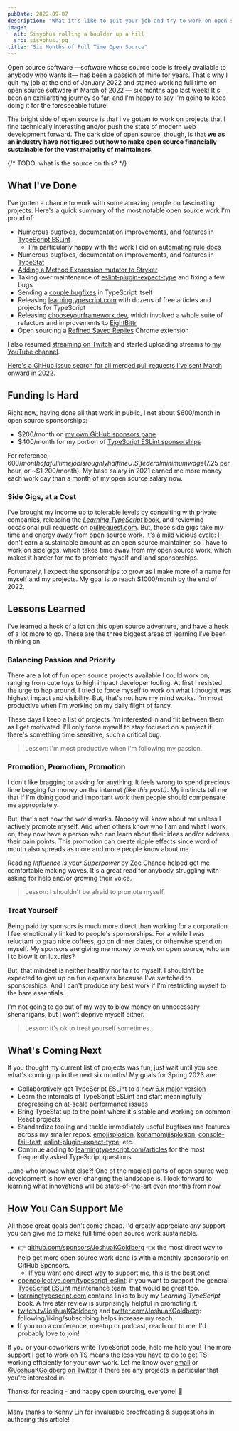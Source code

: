 ```yaml
---
pubDate: 2022-09-07
description: "What it's like to quit your job and try to work on open source tooling full time."
image:
  alt: Sisyphus rolling a boulder up a hill
  src: sisyphus.jpg
title: "Six Months of Full Time Open Source"
---
```



Open source software —software whose source code is freely available to anybody who wants it— has been a passion of mine for years.
That's why I quit my job at the end of January 2022 and started working full time on open source software in March of 2022 — six months ago last week!
It's been an exhilarating journey so far, and I'm happy to say I'm going to keep doing it for the foreseeable future!

The bright side of open source is that I've gotten to work on projects that I find technically interesting and/or push the state of modern web development forward.
The dark side of open source, though, is that **we as an industry have not figured out how to make open source financially sustainable for the vast majority of maintainers**.

{/* TODO: what is the source on this? */}

<LabeledImage
	description="Sisyphus working through a queue of issues on a popular GitHub repository"
	alt="Sisyphus rolling a boulder up a hill"
	src={sisyphus}
/>

## What I've Done

I've gotten a chance to work with some amazing people on fascinating projects.
Here's a quick summary of the most notable open source work I'm proud of:

- Numerous bugfixes, documentation improvements, and features in [TypeScript ESLint](https://typescript-eslint.io)
  - I'm particularly happy with the work I did on [automating rule docs](https://github.com/typescript-eslint/typescript-eslint/pull/5593)
- Numerous bugfixes, documentation improvements, and features in [TypeStat](https://github.com/JoshuaKGoldberg/TypeStat)
- [Adding a Method Expression mutator to Stryker](https://github.com/stryker-mutator/stryker-js/pull/3508)
- Taking over maintenance of [eslint-plugin-expect-type](https://github.com/JoshuaKGoldberg/eslint-plugin-expect-type) and fixing a few bugs
- Sending a [couple bugfixes](https://github.com/microsoft/TypeScript/pulls?q=+is%3Apr+author%3AJoshuaKGoldberg+is%3Amerged+created%3A2022-02-28..2023-01-01) in TypeScript itself
- Releasing [learningtypescript.com](https://learningtypescript.com) with dozens of free articles and projects for TypeScript
- Releasing [chooseyourframework.dev](https://chooseyourframework.dev), which involved a whole suite of refactors and improvements to [EightBittr](https://github.com/FullScreenShenanigans/EightBittr)
- Open sourcing a [Refined Saved Replies](https://github.com/JoshuaKGoldberg/refined-saved-replies) Chrome extension

I also resumed [streaming on Twitch](https://twitch.tv/joshuakgoldberg) and started uploading streams to [my YouTube channel](https://www.youtube.com/channel/UC1ag6LufUK30vkwS9lWHA8Q).

[Here's a GitHub issue search for all merged pull requests I've sent March onward in 2022](https://github.com/pulls?q=is%3Apr+author%3AJoshuaKGoldberg+is%3Amerged+created%3A2022-02-28..2023-01-01+is%3Apublic).

## Funding Is Hard

Right now, having done all that work in public, I net about $600/month in open source sponsorships:

- $200/month on [my own GitHub sponsors page](https://github.com/sponsors/JoshuaKGoldberg)
- $400/month for my portion of [TypeScript ESLint sponsorships](https://opencollective.com/typescript-eslint)

For reference, $600/month of a full time job is roughly half the U.S. federal minimum wage ($7.25 per hour, or ~$1,200/month).
My base salary in 2021 earned me more money each work day than a month of my open source salary now.

### Side Gigs, at a Cost

I've brought my income up to tolerable levels by consulting with private companies, releasing the [_Learning TypeScript_ book](https://learningtypescript.com), and reviewing occasional pull requests on [pullrequest.com](https://pullrequest.com).
But, those side gigs take my time and energy away from open source work.
It's a mild vicious cycle: I don't earn a sustainable amount as an open source maintainer, so I have to work on side gigs, which takes time away from my open source work, which makes it harder for me to promote myself and land sponsorships.

Fortunately, I expect the sponsorships to grow as I make more of a name for myself and my projects.
My goal is to reach $1000/month by the end of 2022.

## Lessons Learned

I've learned a heck of a lot on this open source adventure, and have a heck of a lot more to go.
These are the three biggest areas of learning I've been thinking on.

### Balancing Passion and Priority

There are a lot of fun open source projects available I could work on, ranging from cute toys to high impact developer tooling.
At first I resisted the urge to hop around.
I tried to force myself to work on what I thought was highest impact and visibility.
But, that's not how my mind works.
I'm most productive when I'm working on my daily flight of fancy.

These days I keep a list of projects I'm interested in and flit between them as I get motivated.
I'll only force myself to stay focused on a project if there's something time sensitive, such a critical bug.

> Lesson: I'm most productive when I'm following my passion.

### Promotion, Promotion, Promotion

I don't like bragging or asking for anything.
It feels wrong to spend precious time begging for money on the internet _(like this post!)_.
My instincts tell me that if I'm doing good and important work then people should compensate me appropriately.

But, that's not how the world works.
Nobody will know about me unless I actively promote myself.
And when others know who I am and what I work on, they now have a person who can learn about their ideas and/or address their pain points.
This promotion can create ripple effects since word of mouth also spreads as more and more people know about me.

Reading [_Influence is your Superpower_](https://www.google.com/books/edition/_/BGwsEAAAQBAJ) by Zoe Chance helped get me comfortable making waves.
It's a great read for anybody struggling with asking for help and/or growing their voice.

> Lesson: I shouldn't be afraid to promote myself.

### Treat Yourself

Being paid by sponsors is much more direct than working for a corporation.
I feel emotionally linked to people's sponsorships.
For a while I was reluctant to grab nice coffees, go on dinner dates, or otherwise spend on myself.
My sponsors are giving me money to work on open source, who am I to blow it on luxuries?

But, that mindset is neither healthy nor fair to myself.
I shouldn't be expected to give up on fun expenses because I've switched to sponsorships.
And I can't produce my best work if I'm restricting myself to the bare essentials.

I'm not going to go out of my way to blow money on unnecessary shenanigans, but I won't deprive myself either.

> Lesson: it's ok to treat yourself sometimes.

## What's Coming Next

If you thought my current list of projects was fun, just wait until you see what's coming up in the next six months!
My goals for Spring 2023 are:

- Collaboratively get TypeScript ESLint to a new [6.x major version](https://github.com/typescript-eslint/typescript-eslint/milestone/8)
- Learn the internals of TypeScript ESLint and start meaningfully progressing on at-scale performance issues
- Bring TypeStat up to the point where it's stable and working on common React projects
- Standardize tooling and tackle immediately useful bugfixes and features across my smaller repos: [emojisplosion](https://github.com/JoshuaKGoldberg/emojisplosion), [konamomijisplosion](https://github.com/JoshuaKGoldberg/konamimojisplosion), [console-fail-test](https://github.com/JoshuaKGoldberg/console-fail-test), [eslint-plugin-expect-type](https://github.com/JoshuaKGoldberg/eslint-plugin-expect-type), etc.
- Continue adding to [learningtypescript.com/articles](https://www.learningtypescript.com/articles) for the most frequently asked TypeScript questions

...and who knows what else?!
One of the magical parts of open source web development is how ever-changing the landscape is.
I look forward to learning what innovations will be state-of-the-art even months from now.

## How You Can Support Me

All those great goals don't come cheap.
I'd greatly appreciate any support you can give me to make full time open source work sustainable.

- 👉 [github.com/sponsors/JoshuaKGoldberg](https://github.com/sponsors/JoshuaKGoldberg) 👈: the most direct way to help get more open source work done is with a monthly sponsorship on GitHub Sponsors.
  - If you want one direct way to support me, this is the best one!
- [opencollective.com/typescript-eslint](https://opencollective.com/typescript-eslint): if you want to support the general [TypeScript ESLint](https://typescript-eslint.io) maintenance team, that would be great too.
- [learningtypescript.com](https://learningtypescript.com) contains links to buy my _Learning TypeScript_ book. A five star review is surprisingly helpful in promoting it.
- [twitch.tv/JoshuaKGoldberg](https://twitch.tv/JoshuaKGoldberg) and [twitter.com/JoshuaKGoldberg](https://twitter.com/JoshuaKGoldberg): following/liking/subscribing helps increase my reach.
- If you run a conference, meetup or podcast, reach out to me: I'd probably love to join!

If you or your coworkers write TypeScript code, help me help you!
The more support I get to work on TS means the less you have to do to get TS working efficiently for your own work.
Let me know over [email](mailto:blog@joshuakgoldberg.com "my email") or [@JoshuaKGoldberg on Twitter](https://twitter.com/JoshuaKGoldberg) if there are any projects in particular that you're interested in.

Thanks for reading - and happy open sourcing, everyone! 💖

---

Many thanks to Kenny Lin for invaluable proofreading & suggestions in authoring this article!
